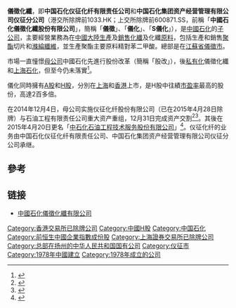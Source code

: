 {{Infobox_Company 
| company_name_zh = 儀征化纖股份 
| company_name = 儀征化纖股份 
| company_logo = [[File:Yizeng.gif|File:Yizeng.gif]] 
| company_type = [[國有企業|國有企業]] 
| foundation = 1978年 
| location =[[中國|中國]][[江蘇|江蘇]][[儀征市|儀征]]
| industry = [[化學工業|化學工業]]
| key_people = [[董事長|董事長]]：錢衡格
| sales =  
| profit =  
| asset =  
| market_value = 
| num_employees = 
| revenue = 
| products = [[化學|化學]][[纖維|纖維]]及化工產品
| homepage = [http://www.ycfc.com/ 中国石化仪征化纤有限责任公司]
}}

'''儀徵化纖'''，即'''中国石化仪征化纤有限责任公司'''和'''中国石化集团资产经营管理有限公司仪征分公司'''（港交所除牌前1033.HK；上交所除牌前600871.SS，前稱「'''中國石化儀徵化纖股份有限公司'''」，簡稱「'''儀徵'''」、「'''儀化'''」、「'''S儀化'''」），是[[中國石化|中國石化]]的[[子公司|子公司]]，主要經營業務為在[[中國大陸|中國大陸]][[生產|生產]]及[[銷售|銷售]][[化纖|化纖]]及化纖[[原料|原料]]，包括生產和銷售[[聚酯|聚酯]]切片和[[滌綸|滌綸]][[纖維|纖維]]，並生產聚酯主要原料精對苯二甲酸。總部是在[[江蘇省|江蘇省]][[儀徵市|儀徵市]]。

市場一直憧憬[[母公司|母公司]]中國石化先進行股份改革（簡稱「股改」），後[[私有化|私有化]]儀徵化纖和[[上海石化|上海石化]]，但至今仍未落實<ref>{{Cite web |url=http://main.ednews.hk/listedco/listconews/sehk/20070917/LTN20070917004_C.pdf |title=中國石化儀徵化纖股份有限公司治理自查報告和整改計畫 |accessdate=2007-09-30 |archive-date=2011-07-21 |archive-url=https://web.archive.org/web/20110721085819/http://main.ednews.hk/listedco/listconews/sehk/20070917/LTN20070917004_C.pdf |dead-url=no }}</ref>。

儀化同時擁有[[A股|A股]]和[[H股|H股]]，分別在[[上海證券交易所|上海]]和[[香港聯合交易所|香港]]上市，是H股中往績[[市盈率|市盈率]]最高的股份，高達2百多倍。

在2014年12月4日，母公司实施仪征化纤股份有限公司（已在2015年4月28日除牌）与石油工程有限责任公司重大资产重组，12月31日完成资产交割<ref>{{Cite web |url=http://www.hkexnews.hk/listedco/listconews/SEHK/2014/1204/LTN20141204535_C.pdf |title=關於公司重大資產重組事項獲中國證監會並購重組委 審核通過及恢復買賣公告 |accessdate=2015-06-16 |archive-date=2016-03-05 |archive-url=https://web.archive.org/web/20160305022450/http://www.hkexnews.hk/listedco/listconews/SEHK/2014/1204/LTN20141204535_C.pdf |dead-url=no }}</ref><ref>{{Cite web |url=http://www.hkexnews.hk/listedco/listconews/SEHK/2015/0116/LTN20150116215_C.pdf |title=所有改組通告 |accessdate=2015-06-16 |archive-date=2016-03-05 |archive-url=https://web.archive.org/web/20160305005821/http://www.hkexnews.hk/listedco/listconews/SEHK/2015/0116/LTN20150116215_C.pdf |dead-url=no }}</ref>。其後在2015年4月20日更名「[[中石化石油工程技术服务股份有限公司|中石化石油工程技术服务股份有限公司]]」<ref>{{Cite web |url=http://www.hkexnews.hk/listedco/listconews/SEHK/2015/0423/LTN20150423717_C.pdf |title=更名通告 |accessdate=2015-06-16 |archive-date=2016-03-05 |archive-url=https://web.archive.org/web/20160305020107/http://www.hkexnews.hk/listedco/listconews/SEHK/2015/0423/LTN20150423717_C.pdf |dead-url=no }}</ref>。仪征化纤的业务由中国石化仪征化纤有限责任公司、中国石化集团资产经营管理有限公司仪征分公司承继。

==參考==
{{REFLIST}}

==链接==
*[http://www.ycfc.com/ 中國石化儀徵化纖有限公司] {{Wayback|url=http://www.ycfc.com/ |date=20071001102351 }}

[[Category:香港交易所已除牌公司|Category:香港交易所已除牌公司]]
[[Category:中國H股|Category:中國H股]]
[[Category:中国石化|Category:中国石化]]
[[Category:前恒生中國企業指數成份股|Category:前恒生中國企業指數成份股]]
[[Category:上海證券交易所已除牌公司|Category:上海證券交易所已除牌公司]]
[[Category:总部在扬州的中华人民共和国国有公司|Category:总部在扬州的中华人民共和国国有公司]]
[[Category:仪征市|Category:仪征市]]
[[Category:1978年中國建立|Category:1978年中國建立]]
[[Category:1978年成立的公司|Category:1978年成立的公司]]